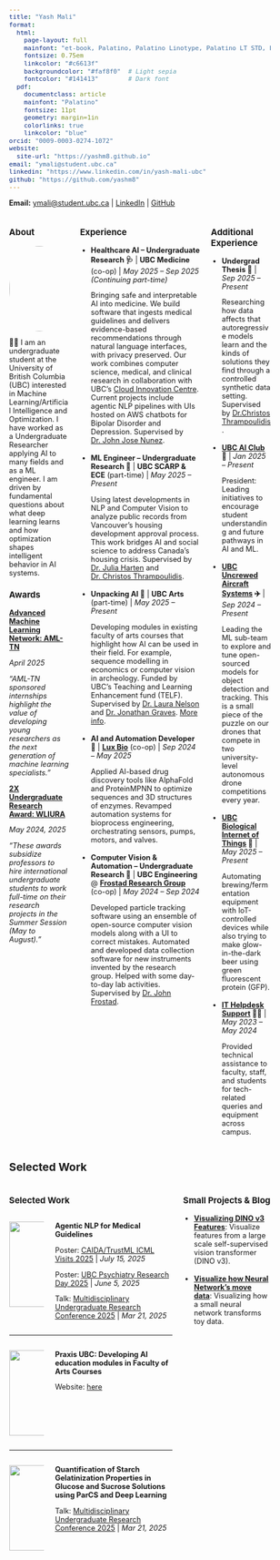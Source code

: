 ```yaml
---
title: "Yash Mali"
format:
  html:
    page-layout: full
    mainfont: "et-book, Palatino, Palatino Linotype, Palatino LT STD, Book Antiqua, Georgia, serif"
    fontsize: 0.75em
    linkcolor: "#c6613f"
    backgroundcolor: "#faf8f0"  # Light sepia
    fontcolor: "#141413"        # Dark font
  pdf:
    documentclass: article
    mainfont: "Palatino"
    fontsize: 11pt
    geometry: margin=1in
    colorlinks: true
    linkcolor: "blue"
orcid: "0009-0003-0274-1072"
website:
  site-url: "https://yashm8.github.io"
email: "ymali@student.ubc.ca"
linkedin: "https://www.linkedin.com/in/yash-mali-ubc"
github: "https://github.com/yashm8"
---
```


<style>
/* Mobile-first responsive design */
@media (max-width: 768px) {
  .columns {
    display: block !important;
  }

  .column {
    width: 100% !important;
    margin-bottom: 2rem;
  }

  .photo-circle {
    width: 120px !important;
    max-width: 120px !important;
  }

  h3 {
    margin-top: 2rem;
    margin-bottom: 1rem;
  }

  /* Adjust font sizes for mobile */
  body {
    font-size: 0.9em !important;
    line-height: 1.4;
  }

  h1 {
    font-size: 1.8rem;
  }

  h2 {
    font-size: 1.4rem;
  }

  h3 {
    font-size: 1.2rem;
  }

  /* Better spacing for mobile */
  .quarto-container {
    padding: 1rem;
  }

  /* Make links more touch-friendly */
  a {
    padding: 0.2rem;
    margin: 0.1rem;
  }

  /* Improve readability */
  p, li {
    margin-bottom: 0.8rem;
  }
}

/* Tablet adjustments */
@media (max-width: 1024px) and (min-width: 769px) {
  .column[style*="width=\"25%\""] {
    width: 30% !important;
  }

  .column[style*="width=\"50%\""] {
    width: 70% !important;
  }

  body {
    font-size: 0.8em !important;
  }
}

/* General improvements */
.photo-circle {
  border-radius: 50%;
  object-fit: cover;
  height: auto;
}

/* Ensure images are responsive */
img {
  max-width: 100%;
  height: auto;
}

/* Better spacing for experience items */
ul {
  padding-left: 1.2rem;
}

li {
  margin-bottom: 1rem;
}

/* Improve touch targets */
@media (max-width: 768px) {
  li {
    padding: 0.5rem 0;
  }

  strong {
    display: block;
    margin-bottom: 0.3rem;
  }
}
</style>

**Email:** [ymali@student.ubc.ca](mailto:ymali@student.ubc.ca) |
[LinkedIn](https://www.linkedin.com/in/yash-mali-ubc) |
[GitHub](https://github.com/yashm8)


::: {.columns}

::: {.column width="25%"}
### About

<div style="text-align: center;">
  ![](images/bio-photo.png){.photo-circle width=150px}
</div>

👋🏼 I am an undergraduate student at the University of British Columbia (UBC) interested in Machine Learning/Artificial Intelligence and Optimization. I have worked as a Undergraduate Researcher applying AI to many fields and as a ML engineer. I am driven by fundamental questions about what deep learning learns and how optimization shapes intelligent behavior in AI systems.

### Awards
[**Advanced Machine Learning Network: AML-TN**](https://amltn.cs.ubc.ca/people/undergraduate-research-awards)

  *April 2025*

  *"AML-TN sponsored internships highlight the value of developing young researchers as the next generation of machine learning specialists."*

[**2X Undergraduate Research Award: WLIURA**](https://students.ubc.ca/career/ubc-experiences/work-learn-international-undergraduate-research-awards/)

  *May 2024, 2025*

  *"These awards subsidize professors to hire international undergraduate students to work full-time on their research projects in the Summer Session (May to August)."*

<!--
### Selected Projects
- [**Visualizing Neural Network Feature Transformations ✖️➕**](https://yashm8.github.io/neural-vis.html)
  Takes some time to load. Made with TensorFlow JS.
-->
:::

::: {.column width="50%"}
### Experience

- **Healthcare AI – Undergraduate Research 🩺** | **UBC Medicine** (co-op) | *May 2025 – Sep 2025 (Continuing part-time)*

    Bringing safe and interpretable AI into medicine. We build software that ingests medical guidelines and delivers evidence-based recommendations through natural language interfaces, with privacy preserved. Our work combines computer science, medical, and clinical research in collaboration with UBC’s [Cloud Innovation Centre](https://cic.ubc.ca/). Current projects include agentic NLP pipelines with UIs hosted on AWS chatbots for Bipolar Disorder and Depression. Supervised by [Dr. John Jose Nunez](https://www.google.com/search?q=john+jose+nunez).

- **ML Engineer – Undergraduate Research 🏡** | **UBC SCARP & ECE** (part-time) | *May 2025 – Present*

    Using latest developments in NLP and Computer Vision to analyze public records from Vancouver's housing development approval process. This work bridges AI and social science to address Canada's housing crisis. Supervised by [Dr. Julia Harten](https://scarp.ubc.ca/directory/julia-harten) and [Dr. Christos Thrampoulidis](https://ece.ubc.ca/christos-thrampoulidis/).

- **Unpacking AI 🎨** | **UBC Arts** (part-time) | *May 2025 – Present*

    Developing modules in existing faculty of arts courses that highlight how AI can be used in their field. For example, sequence modelling in economics or computer vision in archeology. Funded by UBC's Teaching and Learning Enhancement fund (TELF). Supervised by [Dr. Laura Nelson](https://sociology.ubc.ca/profile/laura-nelson/) and [Dr. Jonathan Graves](https://economics.ubc.ca/profile/jonathan-graves/). [More info](https://github.com/ubcecon/praxis-ubc).

- **AI and Automation Developer 🧬** | [**Lux Bio**](https://www.luxbio.ca/) (co-op) | *Sep 2024 – May 2025*

    Applied AI-based drug discovery tools like AlphaFold and ProteinMPNN to optimize sequences and 3D structures of enzymes. Revamped automation systems for bioprocess engineering, orchestrating sensors, pumps, motors, and valves.

- **Computer Vision & Automation – Undergraduate Research 🔬** | **UBC Engineering** @ [**Frostad Research Group**](https://food.chbe.ubc.ca/) (co-op) | *May 2024 – Sep 2024*

    Developed particle tracking software using an ensemble of open-source computer vision models along with a UI to correct mistakes. Automated and developed data collection software for new instruments invented by the research group. Helped with some day-to-day lab activities. Supervised by [Dr. John Frostad](https://chbe.ubc.ca/john-m-frostad/).

:::

::: {.column width="25%"}
### Additional Experience


- **Undergrad Thesis 💾** | *Sep 2025 – Present*

    Researching how data affects that autoregressive models learn and the kinds of solutions they find through a controlled synthetic data setting. Supervised by [Dr.Christos Thrampoulidis](https://ece.ubc.ca/christos-thrampoulidis/).

- **[UBC AI Club](https://ubcaiclub.github.io/) 🦾** | *Jan 2025 – Present*

    President: Leading initiatives to encourage student understanding and future pathways in AI and ML.

- **[UBC Uncrewed Aircraft Systems](https://ubcuas.com/) ✈️** | *Sep 2024 – Present*

    Leading the ML sub-team to explore and tune open-sourced models for object detection and tracking. This is a small piece of the puzzle on our drones that compete in two university-level autonomous drone competitions every year.

- **[UBC Biological Internet of Things](https://ubcbiot.com/) 🧬** | *May 2025 – Present*

    Automating brewing/fermentation equipment with IoT-controlled devices while also trying to make glow-in-the-dark beer using green fluorescent protein (GFP).

- **[IT Helpdesk Support](https://it.ubc.ca/) 👨‍💻** | *May 2023 – May 2024*

    Provided technical assistance to faculty, staff, and students for tech-related queries and equipment across campus.

:::
:::


## Selected Work

::: {.columns}

::: {.column width="65%"}
### Selected Work

::: {.columns}

::: {.column width="23%"}
![](images/canmat_nlp.png){width=150px}
:::

::: {.column width="77%"}
**Agentic NLP for Medical Guidelines**

Poster: [CAIDA/TrustML ICML Visits 2025](https://caida.ubc.ca/event/poster-session-caidatrustml-2025-icml-visits) | *July 15, 2025*

Poster: [UBC Psychiatry Research Day 2025](https://psychiatry.ubc.ca/2025-eposter-gallery/) | *June 5, 2025*

Talk: [Multidisciplinary Undergraduate Research Conference 2025](https://students.ubc.ca/career/events-workshops/multidisciplinary-undergraduate-research-conference/) | *Mar 21, 2025*
:::

:::

---

::: {.columns}

::: {.column width="23%"}
![](images/praxis.gif){width=150px}
:::

::: {.column width="77%"}
**Praxis UBC: Developing AI education modules in Faculty of Arts Courses**

Website: [here](https://ubcecon.github.io/praxis-ubc/)
:::

:::

---

::: {.columns}

::: {.column width="23%"}
![](images/starch.png){width=150px}
:::

::: {.column width="77%"}
**Quantification of Starch Gelatinization Properties in Glucose and Sucrose Solutions using ParCS and Deep Learning**

Talk: [Multidisciplinary Undergraduate Research Conference 2025](https://students.ubc.ca/career/events-workshops/multidisciplinary-undergraduate-research-conference/) | *Mar 21, 2025*
:::

:::

:::

::: {.column width="35%"}
### Small Projects & Blog

- **[Visualizing DINO v3 Features](https://yashm8.github.io/dino3.html)**:
  Visualize features from a large scale self-supervised vision transformer (DINO v3).

- **[Visualize how Neural Network's move data ](https://yashm8.github.io/neural-vis.html)**:
  Visualizing how a small neural network transforms toy data.

:::

:::
